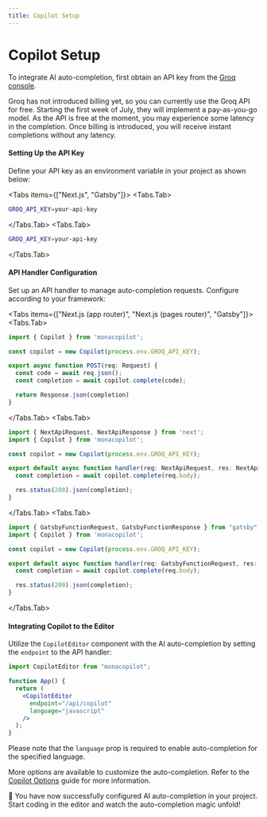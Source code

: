 ```yaml
---
title: Copilot Setup
---
```



# Copilot Setup

To integrate AI auto-completion, first obtain an API key from the [Groq console](https://console.groq.com).

<Callout type="info">
  Groq has not introduced billing yet, so you can currently use the Groq API for free. Starting the first week of July, they will implement a pay-as-you-go model. As the API is free at the moment, you may experience some latency in the completion. Once billing is introduced, you will receive instant completions without any latency.
</Callout>

#### Setting Up the API Key

Define your API key as an environment variable in your project as shown below:

<Tabs items={["Next.js", "Gatsby"]}>
<Tabs.Tab>
```bash filename=".env.local"
GROQ_API_KEY=your-api-key
```
</Tabs.Tab>
<Tabs.Tab>
```bash filename=".env.development"
GROQ_API_KEY=your-api-key
```
</Tabs.Tab>
</Tabs>

#### API Handler Configuration

Set up an API handler to manage auto-completion requests. Configure according to your framework:

<Tabs items={["Next.js (app router)", "Next.js (pages router)", "Gatsby"]}>
<Tabs.Tab>
```jsx filename="app/api/copilot/route.ts"
import { Copilot } from 'monacopilot';

const copilot = new Copilot(process.env.GROQ_API_KEY);

export async function POST(req: Request) {
  const code = await req.json();
  const completion = await copilot.complete(code);

  return Response.json(completion)
}
```
</Tabs.Tab>
<Tabs.Tab>
```jsx filename="pages/api/copilot.ts"
import { NextApiRequest, NextApiResponse } from 'next';
import { Copilot } from 'monacopilot';

const copilot = new Copilot(process.env.GROQ_API_KEY);

export default async function handler(req: NextApiRequest, res: NextApiResponse) {
  const completion = await copilot.complete(req.body);

  res.status(200).json(completion);
}
```
</Tabs.Tab>
<Tabs.Tab>
```jsx filename="src/api/copilot.ts"
import { GatsbyFunctionRequest, GatsbyFunctionResponse } from "gatsby";
import { Copilot } from 'monacopilot';

const copilot = new Copilot(process.env.GROQ_API_KEY);

export default async function handler(req: GatsbyFunctionRequest, res: GatsbyFunctionResponse) {
  const completion = await copilot.complete(req.body);

  res.status(200).json(completion);
}
```
</Tabs.Tab>
</Tabs>

#### Integrating Copilot to the Editor

Utilize the `CopilotEditor` component with the AI auto-completion by setting the `endpoint` to the API handler:

```jsx {6}
import CopilotEditor from "monacopilot";

function App() {
  return (
    <CopilotEditor 
      endpoint="/api/copilot"
      language="javascript"
    />
  );
}
```

Please note that the `language` prop is required to enable auto-completion for the specified language.

More options are available to customize the auto-completion. Refer to the [Copilot Options](/docs/guide/copilot-options) guide for more information.

🎉 You have now successfully configured AI auto-completion in your project. Start coding in the editor and watch the auto-completion magic unfold!